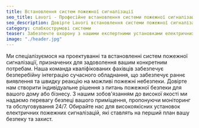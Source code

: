 ```yaml
---
title: Встановлення систем пожежної сигналізації 
seo_title: Lavori - Професійне встановлення системи пожежної сигналізації
seo_description: Довірте Lavori встановлення системи пожежної сигналізації. Ми надаємо професійні та надійні рішення для захисту вашого дому чи бізнесу. Підвищуємо безпеку разом з вами.
category: слабкострумові системи
teaser: Забезпечте охорону з нашими експертними установками електричних пожежних сигналізацій. Наша компанія присвячена захисту вашого майна за допомогою передової технології та надійних рішень. 
image: "./header.jpg"
---
```

<p>
Ми спеціалізуємося на проектуванні та встановленні систем пожежної сигналізації, призначених для задоволення вашим конкретним потребам. Наша команда кваліфікованих фахівців забезпечує безперебійну інтеграцію сучасного обладнання, що забезпечує раннє виявлення та швидку реакцію на можливі пожежні небезпеки. Довірте нам створити індивідуальне рішення з питань пожежної безпеки для вашого дому або бізнесу. З нашим зобов'язанням до високої якості ми надаємо перевагу безпеці вашого приміщення, пропонуючи моніторинг та обслуговування 24/7. Обирайте нас для високоякісних установок електричних пожежних сигналізацій, які ставлять на перший план вашу безпеку та захист.
</p>